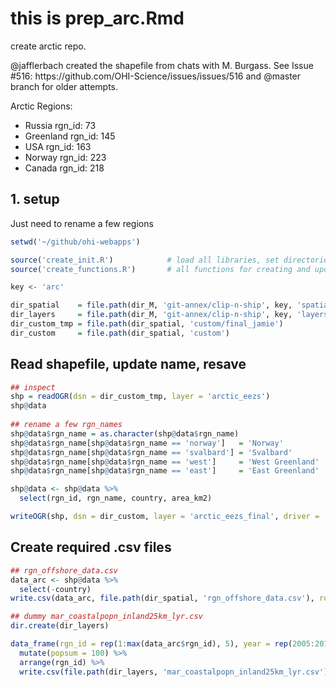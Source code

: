 # this is prep_arc.Rmd
create arctic repo. 

@jafflerbach created the shapefile from chats with M. Burgass. See Issue #516: https://github.com/OHI-Science/issues/issues/516 and @master branch for older attempts. 

Arctic Regions: 

- Russia rgn_id: 73
- Greenland rgn_id: 145
- USA rgn_id: 163
- Norway rgn_id: 223
- Canada rgn_id: 218

## 1. setup
Just need to rename a few regions

```r
setwd('~/github/ohi-webapps')

source('create_init.R')            # load all libraries, set directories relevant to all keys
source('create_functions.R')       # all functions for creating and updating repos and webapps

key <- 'arc'

dir_spatial    = file.path(dir_M, 'git-annex/clip-n-ship', key, 'spatial') 
dir_layers     = file.path(dir_M, 'git-annex/clip-n-ship', key, 'layers') 
dir_custom_tmp = file.path(dir_spatial, 'custom/final_jamie') 
dir_custom     = file.path(dir_spatial, 'custom') 

```

## Read shapefile, update name, resave

```r

## inspect
shp = readOGR(dsn = dir_custom_tmp, layer = 'arctic_eezs')
shp@data
  
## rename a few rgn_names
shp@data$rgn_name = as.character(shp@data$rgn_name)
shp@data$rgn_name[shp@data$rgn_name == 'norway']   = 'Norway'
shp@data$rgn_name[shp@data$rgn_name == 'svalbard'] = 'Svalbard'
shp@data$rgn_name[shp@data$rgn_name == 'west']     = 'West Greenland'
shp@data$rgn_name[shp@data$rgn_name == 'east']     = 'East Greenland'

shp@data <- shp@data %>%
  select(rgn_id, rgn_name, country, area_km2)

writeOGR(shp, dsn = dir_custom, layer = 'arctic_eezs_final', driver = 'ESRI Shapefile', overwrite=TRUE) 
```

## Create required .csv files

```r

## rgn_offshore_data.csv
data_arc <- shp@data %>%
  select(-country)
write.csv(data_arc, file.path(dir_spatial, 'rgn_offshore_data.csv'), row.names = FALSE)

## dummy mar_coastalpopn_inland25km_lyr.csv
dir.create(dir_layers)

data_frame(rgn_id = rep(1:max(data_arc$rgn_id), 5), year = rep(2005:2013, 5)) %>%
  mutate(popsum = 100) %>%
  arrange(rgn_id) %>%
  write.csv(file.path(dir_layers, 'mar_coastalpopn_inland25km_lyr.csv'), row.names = FALSE)

```
